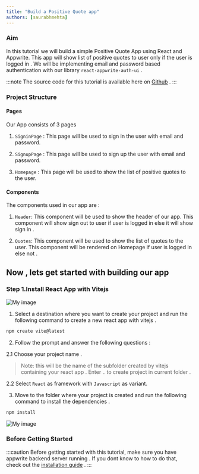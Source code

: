 ```yaml
---
title: "Build a Positive Quote app"
authors: [saurabhmehta]
---
```


### Aim 

In this tutorial we will build a simple Positive Quote App using React and Appwrite. This app will show list of positive quotes to user only if the user is logged in . We will be implementing email and password based authentication with our library `react-appwrite-auth-ui` . 

:::note
The source code for this tutorial is available here on [Github](https://github.com/saurabhmehta1601/tutorial-positive-quote-app-with-react-appwrite-auth-ui) . 
:::

### Project Structure

#### Pages

Our App consists of 3 pages 

1. `SigninPage` : This page will be used to sign in the user with email and password.

2. `SignupPage` : This page will be used to sign up the user with email and password.

3. `Homepage` : This page will be used to show the list of positive quotes to the user.

#### Components 

The components used in our app are :

1. `Header`: This component will be used to show the header of our app. This component will show sign out to user if user is logged in else it will show sign in .

2. `Quotes`: This component will be used to show the list of quotes to the user. This component will be rendered on Homepage if user is logged in else not .

## Now , lets get started with building our app

### Step 1.Install React App with Vitejs

![My image](/install.gif)

1. Select a destination where you want to create your project and run the following command to create a new react app with vitejs . 

```bash
npm create vite@latest
```

2. Follow the prompt and answer the following questions :

  2.1 Choose your project name .

  > Note:  this will be the name of the subfolder created by vitejs containing your react app . Enter `.` to create project in current folder .

  2.2 Select `React` as framework with `Javascript` as variant.

3. Move to the folder where your project is created and run the following command to install the dependencies .

```bash
npm install 
```

![My image](/positive-quotes-app-1.png)


### Before Getting Started
:::caution
Before getting started with this tutorial, make sure you have appwrite backend server running . If you dont know to how to do that, check out the [installation guide](https://appwrite.io/docs/installation) .
:::
